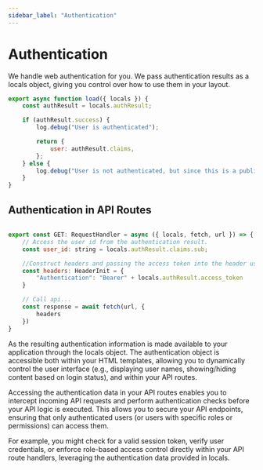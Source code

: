 ```yaml
---
sidebar_label: "Authentication"
---
```


# Authentication

We handle web authentication for you. We pass authentication results as a locals object, giving you control over how to use them in your layout. 

``` javascript title="\+layout.server.ts"
export async function load({ locals }) {
	const authResult = locals.authResult;

	if (authResult.success) {
		log.debug("User is authenticated");

		return {
			user: authResult.claims,
		};
	} else {
		log.debug("User is not authenticated, but since this is a public route, we allow the user anyway");
	}
}
```


## Authentication in API Routes

```javascript title="\+server.ts"

export const GET: RequestHandler = async ({ locals, fetch, url }) => {
	// Access the user id from the authentication result.
	const user_id: string = locals.authResult.claims.sub;

	//Construct headers and passing the access token into the header using the result.
	const headers: HeaderInit = {
		"Authentication": "Bearer" + locals.authResult.access_token
	}

	// Call api...
	const response = await fetch(url, {
		headers
	})
}
```

As the resulting authentication information is made available to your application through the locals object. 
The authentication object is accessible both within your HTML templates, allowing you to dynamically control the user interface (e.g., displaying user names, showing/hiding content based on login status), 
and within your API routes. 

Accessing the authentication data in your API routes enables you to intercept incoming API requests and perform authentication checks before your API logic is executed.   This allows you to secure your API endpoints, ensuring that only authenticated users (or users with specific roles or permissions) can access them.  

For example, you might check for a valid session token, verify user credentials, or enforce role-based access control directly within your API route handlers, leveraging the authentication data provided in locals.  

